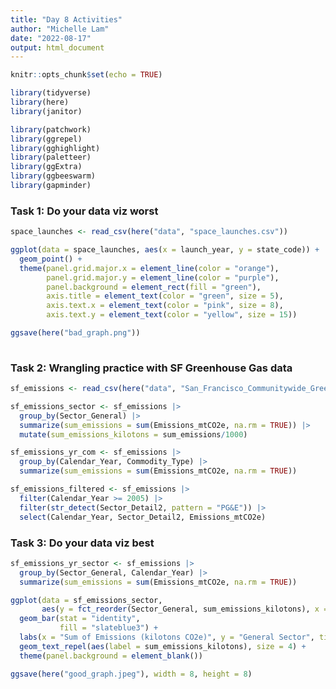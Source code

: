 ```yaml
---
title: "Day 8 Activities"
author: "Michelle Lam"
date: "2022-08-17"
output: html_document
---
```


```r
knitr::opts_chunk$set(echo = TRUE)

library(tidyverse)
library(here)
library(janitor)

library(patchwork)
library(ggrepel)
library(gghighlight)
library(paletteer)
library(ggExtra)
library(ggbeeswarm)
library(gapminder)
```

### Task 1: Do your data viz worst
```r
space_launches <- read_csv(here("data", "space_launches.csv"))

ggplot(data = space_launches, aes(x = launch_year, y = state_code)) +
  geom_point() +
  theme(panel.grid.major.x = element_line(color = "orange"),
        panel.grid.major.y = element_line(color = "purple"),
        panel.background = element_rect(fill = "green"),
        axis.title = element_text(color = "green", size = 5),
        axis.text.x = element_text(color = "pink", size = 8),
        axis.text.y = element_text(color = "yellow", size = 15)) 

ggsave(here("bad_graph.png"))
  
```

### Task 2: Wrangling practice with SF Greenhouse Gas data

```r
sf_emissions <- read_csv(here("data", "San_Francisco_Communitywide_Greenhouse_Gas_Inventory.csv"))

sf_emissions_sector <- sf_emissions |> 
  group_by(Sector_General) |> 
  summarize(sum_emissions = sum(Emissions_mtCO2e, na.rm = TRUE)) |> 
  mutate(sum_emissions_kilotons = sum_emissions/1000)

sf_emissions_yr_com <- sf_emissions |> 
  group_by(Calendar_Year, Commodity_Type) |> 
  summarize(sum_emissions = sum(Emissions_mtCO2e, na.rm = TRUE))

sf_emissions_filtered <- sf_emissions |> 
  filter(Calendar_Year >= 2005) |> 
  filter(str_detect(Sector_Detail2, pattern = "PG&E")) |> 
  select(Calendar_Year, Sector_Detail2, Emissions_mtCO2e)
```

### Task 3: Do your data viz best

```r
sf_emissions_yr_sector <- sf_emissions |> 
  group_by(Sector_General, Calendar_Year) |> 
  summarize(sum_emissions = sum(Emissions_mtCO2e, na.rm = TRUE))

ggplot(data = sf_emissions_sector, 
       aes(y = fct_reorder(Sector_General, sum_emissions_kilotons), x = sum_emissions_kilotons)) +
  geom_bar(stat = "identity",
           fill = "slateblue3") +
  labs(x = "Sum of Emissions (kilotons CO2e)", y = "General Sector", title = "San Francisco's Total Emissions by Sector Since 1990") +
  geom_text_repel(aes(label = sum_emissions_kilotons), size = 4) +
  theme(panel.background = element_blank())

ggsave(here("good_graph.jpeg"), width = 8, height = 8)
  
```


